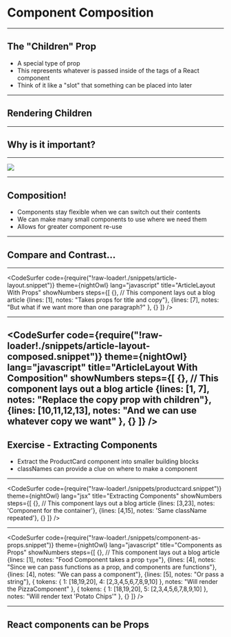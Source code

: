 


# Component Composition 

---

## The "Children" Prop

- A special type of prop
- This represents whatever is passed inside of the tags of a React component
- Think of it like a "slot" that something can be placed into later

---

## Rendering Children

<CodeSandbox src="https://codesandbox.io/embed/ql21r7nq6q?autoresize=1&fontsize=14"/>

---

## Why is it important?

---
<Image src="./images/lego-lego.png" size="contain"/>

---

## Composition!

- Components stay flexible when we can switch out their contents
- We can make many small components to use where we need them
- Allows for greater component re-use

---

## Compare and Contrast...

---

<CodeSurfer
  code={require("!raw-loader!./snippets/article-layout.snippet")}
  theme={nightOwl}
  lang="javascript"
  title="ArticleLayout With Props"
  showNumbers
  steps={[
    {}, // This component lays out a blog article
    {lines: [1], notes: "Takes props for title and copy"},
    {lines: [7], notes: "But what if we want more than one paragraph?" },
    {}
  ]}
/>

---

<CodeSurfer
  code={require("!raw-loader!./snippets/article-layout-composed.snippet")}
  theme={nightOwl}
  lang="javascript"
  title="ArticleLayout With Composition"
  showNumbers
  steps={[
    {}, // This component lays out a blog article
    {lines: [1, 7], notes: "Replace the copy prop with children"},
    {lines: [10,11,12,13], notes: "And we can use whatever copy we want" },
    {}
  ]}
/>
---

## Exercise - Extracting Components

* Extract the ProductCard component into smaller building blocks
* classNames can provide a clue on where to make a component

---
<CodeSurfer
  code={require("!raw-loader!./snippets/productcard.snippet")}
  theme={nightOwl}
  lang="jsx"
  title="Extracting Components"
  showNumbers
  steps={[
    {}, // This component lays out a blog article
    {lines: [3,23], notes: 'Component for the container'},
    {lines: [4,15], notes: 'Same className repeated'},
    {}
  ]}
/>

---
<CodeSurfer
  code={require("!raw-loader!./snippets/component-as-props.snippet")}
  theme={nightOwl}
  lang="javascript"
  title="Components as Props"
  showNumbers
  steps={[
    {}, // This component lays out a blog article
    {lines: [1], notes: "Food Component takes a prop `type`"},
    {lines: [4], notes: "Since we can pass functions as a prop, and components are functions"},
    {lines: [4], notes: "We can pass a component"},
    {lines: [5], notes: "Or pass a string"},
    {
      tokens: {
        1: [18,19,20],
        4: [2,3,4,5,6,7,8,9,10]
      },
      notes: "Will render the PizzaComponent"
    },
     {
      tokens: {
        1: [18,19,20],
        5: [2,3,4,5,6,7,8,9,10]
      },
      notes: "Will render text 'Potato Chips'"
    },
    {}
  ]}
/>

---


## React components can be Props

<CodeSandbox src="https://codesandbox.io/embed/r5o83n8k3n?autoresize=1&fontsize=14"/>

